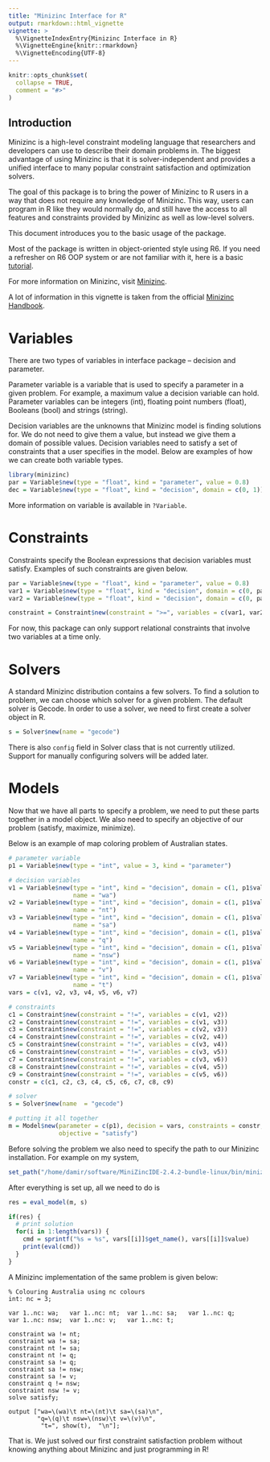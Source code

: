```yaml
---
title: "Minizinc Interface for R"
output: rmarkdown::html_vignette
vignette: >
  %\VignetteIndexEntry{Minizinc Interface in R}
  %\VignetteEngine{knitr::rmarkdown}
  %\VignetteEncoding{UTF-8}
---
```


```r
knitr::opts_chunk$set(
  collapse = TRUE,
  comment = "#>"
)
```

## Introduction
Minizinc is a high-level constraint modeling language that researchers and developers can use to describe their domain problems in. The biggest advantage of using Minizinc is that it is solver-independent and provides a unified interface to many popular constraint satisfaction and optimization solvers.

The goal of this package is to bring the power of Minizinc to R users in a way that does not require any knowledge of Minizinc. 
This way, users can program in R like they would normally do, and still have the access to all features and constraints provided by Minizinc as well as low-level solvers. 

This document introduces you to the basic usage of the package. 

Most of the package is written in object-oriented style using R6. If you need a refresher on R6 OOP system or are not familiar with it, here is a basic [tutorial](https://adv-r.hadley.nz/r6.html).

For more information on Minizinc, visit [Minizinc](https://www.minizinc.org/). 

A lot of information in this vignette is taken from the official [Minizinc Handbook](https://www.minizinc.org/doc-2.4.3/en/modelling.html). 

# Variables
There are two types of variables in interface package -- decision and parameter. 

Parameter variable is a variable that is used to specify a parameter in a given problem. For example, a maximum value a decision variable can hold. Parameter variables can be integers (int), floating point numbers (float), Booleans (bool) and strings (string). 

Decision variables are the unknowns that Minizinc model is finding solutions for. We do not need to give them a value, but instead we give them a domain of possible values. Decision variables need to satisfy a set of constraints that a user specifies in the model. 
Below are examples of how we can create both variable types. 

```r
library(minizinc)
par = Variable$new(type = "float", kind = "parameter", value = 0.8)
dec = Variable$new(type = "float", kind = "decision", domain = c(0, 1))
```

More information on variable is available in `?Variable`. 

# Constraints
Constraints specify the Boolean expressions that decision variables must satisfy. Examples of such constraints are given below. 

```r
par = Variable$new(type = "float", kind = "parameter", value = 0.8)
var1 = Variable$new(type = "float", kind = "decision", domain = c(0, par$value))
var2 = Variable$new(type = "float", kind = "decision", domain = c(0, par$value))

constraint = Constraint$new(constraint = ">=", variables = c(var1, var2))
```

For now, this package can only support relational constraints that involve two variables at a time only. 

# Solvers
A standard Minizinc distribution contains a few solvers. To find a solution to problem, we can choose which solver for a given problem. The default solver is Gecode. In order to use a solver, we need to first create a solver object in R.

```r
s = Solver$new(name = "gecode")
```

There is also `config` field in Solver class that is not currently utilized. Support for manually configuring solvers will be added later. 

# Models
Now that we have all parts to specify a problem, we need to put these parts together in a model object. We also need to specify an objective of our problem (satisfy, maximize, minimize). 

Below is an example of map coloring problem of Australian states. 

```r
# parameter variable
p1 = Variable$new(type = "int", value = 3, kind = "parameter")

# decision variables
v1 = Variable$new(type = "int", kind = "decision", domain = c(1, p1$value), 
                  name = "wa")
v2 = Variable$new(type = "int", kind = "decision", domain = c(1, p1$value), 
                  name = "nt")
v3 = Variable$new(type = "int", kind = "decision", domain = c(1, p1$value), 
                  name = "sa")
v4 = Variable$new(type = "int", kind = "decision", domain = c(1, p1$value),
                  name = "q")
v5 = Variable$new(type = "int", kind = "decision", domain = c(1, p1$value),
                  name = "nsw")
v6 = Variable$new(type = "int", kind = "decision", domain = c(1, p1$value),
                  name = "v")
v7 = Variable$new(type = "int", kind = "decision", domain = c(1, p1$value),
                  name = "t")
vars = c(v1, v2, v3, v4, v5, v6, v7)

# constraints
c1 = Constraint$new(constraint = "!=", variables = c(v1, v2))
c2 = Constraint$new(constraint = "!=", variables = c(v1, v3))
c3 = Constraint$new(constraint = "!=", variables = c(v2, v3))
c4 = Constraint$new(constraint = "!=", variables = c(v2, v4))
c5 = Constraint$new(constraint = "!=", variables = c(v3, v4))
c6 = Constraint$new(constraint = "!=", variables = c(v3, v5))
c7 = Constraint$new(constraint = "!=", variables = c(v3, v6))
c8 = Constraint$new(constraint = "!=", variables = c(v4, v5))
c9 = Constraint$new(constraint = "!=", variables = c(v5, v6))
constr = c(c1, c2, c3, c4, c5, c6, c7, c8, c9)

# solver
s = Solver$new(name  = "gecode")

# putting it all together
m = Model$new(parameter = c(p1), decision = vars, constraints = constr, 
              objective = "satisfy")
```

Before solving the problem we also need to specify the path to our Minizinc installation. For example on my system, 

```r
set_path("/home/damir/software/MiniZincIDE-2.4.2-bundle-linux/bin/minizinc")
```


After everything is set up, all we need to do is 

```r
res = eval_model(m, s)

if(res) {
  # print solution
  for(i in 1:length(vars)) {
    cmd = sprintf("%s = %s", vars[[i]]$get_name(), vars[[i]]$value)
    print(eval(cmd))
  }
}

```

A Minizinc implementation of the same problem is given below:

```minizinc
% Colouring Australia using nc colours
int: nc = 3;

var 1..nc: wa;   var 1..nc: nt;  var 1..nc: sa;   var 1..nc: q;
var 1..nc: nsw;  var 1..nc: v;   var 1..nc: t;

constraint wa != nt;
constraint wa != sa;
constraint nt != sa;
constraint nt != q;
constraint sa != q;
constraint sa != nsw;
constraint sa != v;
constraint q != nsw;
constraint nsw != v;
solve satisfy;

output ["wa=\(wa)\t nt=\(nt)\t sa=\(sa)\n",
        "q=\(q)\t nsw=\(nsw)\t v=\(v)\n",
         "t=", show(t),  "\n"];
```


That is. We just solved our first constraint satisfaction problem without knowing anything about Minizinc and just programming in R!
